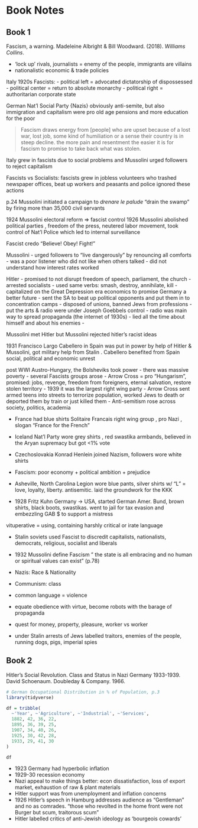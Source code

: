 
# Book Notes



## Book 1

Fascism, a warning. Madeleine Albright & Bill Woodward. (2018). _Williams Collins_.

- 'lock up' rivals, journalists = enemy of the people, immigrants are villains
- nationalistic economic & trade policies

Italy 1920s Fascists:
- political left = advocated dictatorship of dispossessed
- political center = return to absolute monarchy
- political right = authoritarian corporate state 

German Nat'l Social Party {Nazis}
obviously anti-semite, but also immigration and capitalism
were pro old age pensions and more education for the poor


> Fascism draws energy from [people] who are upset because of a lost war, lost job, some kind of humiliation or a sense their country is in steep decline. the more pain and resentment the easier it is for fascism to promise to take back what was stolen.

Italy grew in fascists due to social problems and Mussolini urged followers to reject capitalism

Fascists vs Socialists:
fascists grew in jobless volunteers who trashed newspaper offices, beat up workers and peasants and police ignored these actions


p.24 Mussolini initiated a campaign to _drenare le palude_ "drain the swamp" by firing more than 35,000 civil servants

1924 Mussolini electoral reform => fascist control
1926 Mussolini abolished political parties , freedom of the press, neutered labor movement, took control of Nat'l Police which led to internal surveillance

Fascist credo "Believe! Obey! Fight!"

Mussolini 
- urged followers to "live dangerously" by renouncing all comforts 
- was a poor listener who did not like when others talked
- did not understand how interest rates worked 


Hitler
- promised to not disrupt freedom of speech, parliament, the church
- arrested socialists
- used same verbs: smash, destroy, annihilate, kill
- capitalized on the Great Depression era economics to promise Germany a better future
- sent the SA to beat up political opponents and put them in to concentration camps
- disposed of unions, banned Jews from professions
- put the arts & radio were under Joseph Goebbels control
- radio was main way to spread propaganda (the internet of 1930s)
- lied all the time about himself and about his enemies
- 

Mussolini met Hitler but Mussolini rejected hitler's racist ideas

1931 Francisco Largo Cabellero in Spain was put in power by help of Hitler & Mussolini, got military help from Stalin . Cabellero benefited from Spain social, political and economic unrest 


post WWI Austro-Hungary, the Bolsheviks took power 
- there was massive poverty
- several Fascists groups arose
- Arrow Cross = pro "Hungarism", promised: jobs, revenge, freedom from foreigners, eternal salvation, restore stolen territory
- 1939 it was the largest right wing party
- Arrow Cross sent armed teens into streets to terrorize population, worked Jews to death or deported them by train or just killed them
- Anti-semitism rose across society, politics, academia


- France had blue shirts Solitaire Francais right wing group , pro Nazi , slogan "France for the French"

- Iceland Nat'l Party wore grey shirts , red swastika armbands, believed in the Aryan supremacy but got <1% vote

- Czechoslovakia Konrad Henlein joined Nazism, followers wore white shirts

- Fascism: poor economy + political ambition + prejudice

- Asheville, North Carolina Legion wore blue pants, silver shirts w/ "L" = love, loyalty, liberty. antisemitic. laid the groundwork for the KKK

- 1928 Fritz Kuhn Germany -> USA, started German Amer. Bund, brown shirts, black boots, swastikas. went to jail for tax evasion and embezzling GAB $ to support a mistress 

vituperative = using, containing harshly critical or irate language


- Stalin soviets used Fascist to discredit capitalists, nationalists, democrats, religious, socialist and liberals

- 1932 Mussolini define Fascism " the state is all embracing and no human or spiritual values can exist" (p.78)

- Nazis: Race & Nationality
- Communism: class

- common language = violence

- equate obedience with virtue, become robots with the barage of propaganda 

- quest for money, property, pleasure, worker vs worker
- under Stalin arrests of Jews labelled traitors, enemies of the people, running dogs, pigs, imperial spies








## Book 2

Hitler's Social Revolution. Class and Status in Nazi Germany 1933-1939. David Schoenaum. Doubleday & Company. 1966. 

```r
# German Occupational Distribution in % of Population, p.3
library(tidyverse)

df = tribble(
  ~'Year', ~'Agriculture', ~'Industrial', ~'Services',
  1882, 42, 36, 22,
  1895, 36, 39, 25,
  1907, 34, 40, 26,
  1925, 30, 42, 28,
  1933, 29, 41, 30
)

df


```


- 1923 Germany had hyperbolic inflation
- 1929-30 recession economy
- Nazi appeal to make things better: econ dissatisfaction, loss of export market, exhaustion of raw & plant materials
- Hitler support was from unemployment and inflation concerns
- 1926 Hitler's speech in Hamburg addresses audience as "Gentleman" and no as comrades. "those who revolted in the home front were not Burger but scum, traitorous scum"
- Hitler labelled critics of anti-Jewish ideology as 'bourgeois cowards'
























































